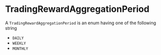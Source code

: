 # TradingRewardAggregationPeriod

A `TradingRewardAggregationPeriod` is an enum having one of the following string

- `DAILY`
- `WEEKLY`
- `MONTHLY`
